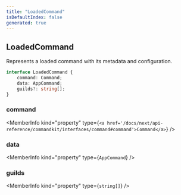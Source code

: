 ```yaml
---
title: "LoadedCommand"
isDefaultIndex: false
generated: true
---
```



<!-- This file was generated from the CommandKit source. Do not modify. Instead, re-run the "docgen" script -->


## LoadedCommand

<GenerationInfo sourceFile="packages/commandkit/src/app/handlers/AppCommandHandler.ts" sourceLine="62" packageName="commandkit" />

Represents a loaded command with its metadata and configuration.

```ts title="Signature"
interface LoadedCommand {
    command: Command;
    data: AppCommand;
    guilds?: string[];
}
```

<div className="members-wrapper">

### command

<MemberInfo kind="property" type={`<a href='/docs/next/api-reference/commandkit/interfaces/command#command'>Command</a>`}   />


### data

<MemberInfo kind="property" type={`AppCommand`}   />


### guilds

<MemberInfo kind="property" type={`string[]`}   />




</div>
